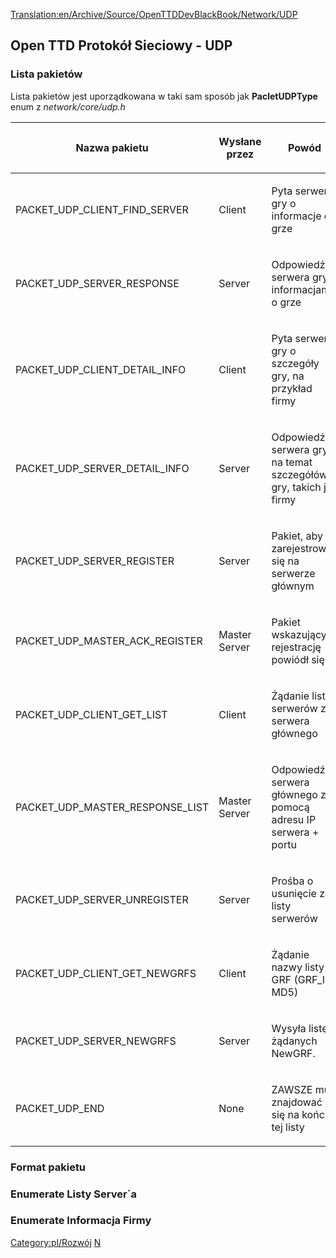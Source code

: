 [[Translation:en/Archive/Source/OpenTTDDevBlackBook/Network/UDP]]
 
<!--{{DevDoc}}-->{{pl/Development/Rozwój}}

==Open TTD Protokół Sieciowy - UDP==
===Lista pakietów===
Lista pakietów jest uporządkowana w taki sam sposób jak '''PacletUDPType''' enum z ''network/core/udp.h''
{| border="1"
!Nazwa pakietu
!Wysłane przez
!Powód
|-
|PACKET_UDP_CLIENT_FIND_SERVER
|Client
|Pyta serwer gry o informacje o grze
|-
|PACKET_UDP_SERVER_RESPONSE
|Server
|Odpowiedź serwera gry z informacjami o grze
|-
|PACKET_UDP_CLIENT_DETAIL_INFO
|Client
|Pyta serwer gry o szczegóły gry, na przykład firmy
|-
|PACKET_UDP_SERVER_DETAIL_INFO
|Server
|Odpowiedź serwera gry na temat szczegółów gry, takich jak firmy
|-
|PACKET_UDP_SERVER_REGISTER
|Server
|Pakiet, aby zarejestrować się na serwerze głównym
|-
|PACKET_UDP_MASTER_ACK_REGISTER
|Master Server
|Pakiet wskazujący rejestrację powiódł się
|-
|PACKET_UDP_CLIENT_GET_LIST
|Client
|Żądanie listy serwerów z serwera głównego
|-
|PACKET_UDP_MASTER_RESPONSE_LIST
|Master Server
|Odpowiedź z serwera głównego za pomocą adresu IP serwera + portu
|-
|PACKET_UDP_SERVER_UNREGISTER
|Server
|Prośba o usunięcie z listy serwerów
|-
|PACKET_UDP_CLIENT_GET_NEWGRFS
|Client
|Żądanie nazwy listy GRF (GRF_ID i MD5)
|-
|PACKET_UDP_SERVER_NEWGRFS
|Server
|Wysyła listę żądanych NewGRF.
|-
|PACKET_UDP_END
|None
|ZAWSZE musi znajdować się na końcu tej listy !! (period)
|}

===Format pakietu===
===Enumerate Listy Server`a===
===Enumerate Informacja Firmy===
<!--[[Category:Development]][[Category:OpenTTDDevBlackBook|N]]-->
[[Category:pl/Rozwój]][[Category:pl/Archive/Source/OpenTTDDevBlackBook|N]]